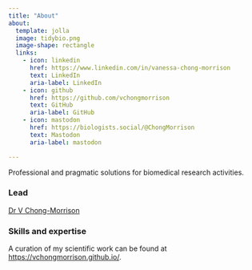 ```yaml
---
title: "About"
about:
  template: jolla
  image: tidybio.png
  image-shape: rectangle
  links:
    - icon: linkedin
      href: https://www.linkedin.com/in/vanessa-chong-morrison
      text: LinkedIn
      aria-label: LinkedIn
    - icon: github
      href: https://github.com/vchongmorrison
      text: GitHub
      aria-label: GitHub
    - icon: mastodon
      href: https://biologists.social/@ChongMorrison
      text: Mastodon
      aria-label: mastodon

---
```


Professional and pragmatic solutions for biomedical research activities.

### Lead

[Dr V Chong-Morrison](https://www.rdm.ox.ac.uk/people/vanessa-mae-ren-chong/view)

### Skills and expertise

A curation of my scientific work can be found at <https://vchongmorrison.github.io/>.
